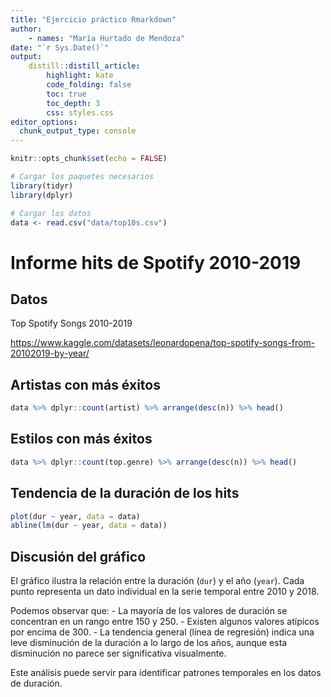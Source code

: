 ---
title: "Ejercicio práctico Rmarkdown"
author:
    - names: "María Hurtado de Mendoza"
date: "`r Sys.Date()`" 
output: 
    distill::distill_article:
        highlight: kate
        code_folding: false  
        toc: true     
        toc_depth: 3
        css: styles.css         
editor_options: 
  chunk_output_type: console
---

```{r setup, include = FALSE}

knitr::opts_chunk$set(echo = FALSE)

# Cargar los paquetes necesarios
library(tidyr)
library(dplyr)

# Cargar los datos
data <- read.csv("data/top10s.csv")

```

# Informe hits de Spotify 2010-2019

## Datos

Top Spotify Songs 2010-2019

<https://www.kaggle.com/datasets/leonardopena/top-spotify-songs-from-20102019-by-year/>

## Artistas con más éxitos

```{r top_artists}

data %>% dplyr::count(artist) %>% arrange(desc(n)) %>% head()

```

## Estilos con más éxitos

```{r top_genres}

data %>% dplyr::count(top.genre) %>% arrange(desc(n)) %>% head()

```

## Tendencia de la duración de los hits

```{r duration_trend, fig.width=8, fig.height=6}

plot(dur ~ year, data = data)
abline(lm(dur ~ year, data = data))

```
## Discusión del gráfico

El gráfico ilustra la relación entre la duración (`dur`) y el año (`year`). Cada punto representa un dato individual en la serie temporal entre 2010 y 2018. 

Podemos observar que:
- La mayoría de los valores de duración se concentran en un rango entre 150 y 250.
- Existen algunos valores atípicos por encima de 300.
- La tendencia general (línea de regresión) indica una leve disminución de la duración a lo largo de los años, aunque esta disminución no parece ser significativa visualmente.

Este análisis puede servir para identificar patrones temporales en los datos de duración.

